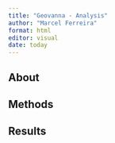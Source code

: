 ```yaml
---
title: "Geovanna - Analysis"
author: "Marcel Ferreira"
format: html
editor: visual
date: today
---
```


## About

## Methods

## Results
